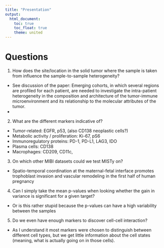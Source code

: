 ```yaml
---
title: "Presentation"
output:
  html_document:
    toc: true
    toc_float: true
    theme: united
---
```


# Questions

1. How does the site/location in the solid tumor where the sample is taken from
influence the sample-to-sample heterogeneity?
- See discussion of the paper: Emerging cohorts, in which several regions are 
profiled for each patient, are needed to investigate the intra-patient 
heterogeneity in the composition and architecture of the tumor-immune 
microenvironment and its relationship to the molecular attributes of the tumor.
- 

2. What are the different markers indicative of?
- Tumor-related: EGFR, p53, (also CD138 neoplastic cells?)
- Metabolic activity / proliferation: Ki-67, pS6
- Immunoregulatory proteins: PD-1, PD-L1, LAG3, IDO
- Plasma cells: CD138
- Macrophages: CD209, CD11c, 

3. On which other MIBI datasets could we test MISTy on?
- Spatio-temporal coordination at the maternal-fetal interface promotes 
trophoblast invasion and vascular remodeling in the first half of human pregnancy

4. Can I simply take the mean p-values when looking whether the gain in 
variance is significant for a given target?
- Or is this rather stupid because the p-values can have a high variability
between the samples

5. Do we even have enough markers to discover cell-cell interaction?
- As I understand it most markers were chosen to distinguish between different
cell types, but we get little information about the cell states (meaning, 
what is actually going on in those cells).
